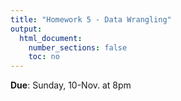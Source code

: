 ```yaml
---
title: "Homework 5 - Data Wrangling"
output:
  html_document:
    number_sections: false
    toc: no
---
```


**Due**: Sunday, 10-Nov. at 8pm

